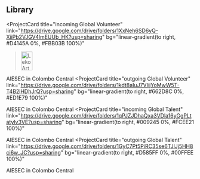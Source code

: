 ## Library

<ProjectCard
  title="incoming Global Volunteer"
  link="https://drive.google.com/drive/folders/1XxNeh6SD6yQ-XiiPb2VJGV4lmEUUb_HK?usp=sharing"
  bg="linear-gradient(to right, #D4145A 0%, #FBB03B 100%)"
  
><img width="30" height="50" src="https://i.imgur.com/BFPphvC.png" alt="LekoArts Logo" />
  AIESEC in Colombo Central
</ProjectCard>
<ProjectCard
  title="outgoing Global Volunteer"
  link="https://drive.google.com/drive/folders/1kdt8aIuJ7VIijYoMwW5T-T4B2lHDhJrQ?usp=sharing"
  bg="linear-gradient(to right, #662D8C 0%, #ED1E79 100%)"
>
  AIESEC in Colombo Central
</ProjectCard>
<ProjectCard
  title="incoming Global Talent"
  link="https://drive.google.com/drive/folders/1qPJZJDhaQxa3VDla16yGgPLtatylv3VE?usp=sharing"
  bg="linear-gradient(to right, #009245 0%, #FCEE21 100%)"
>
  AIESEC in Colombo Central
</ProjectCard>
<ProjectCard
  title="outgoing Global Talent"
  link="https://drive.google.com/drive/folders/1GyC7Pt5PiRC35se6TJlJj5HH8ci6w_JC?usp=sharing"
  bg="linear-gradient(to right, #D585FF 0%, #00FFEE 100%)"
>
  AIESEC in Colombo Central
</ProjectCard>
